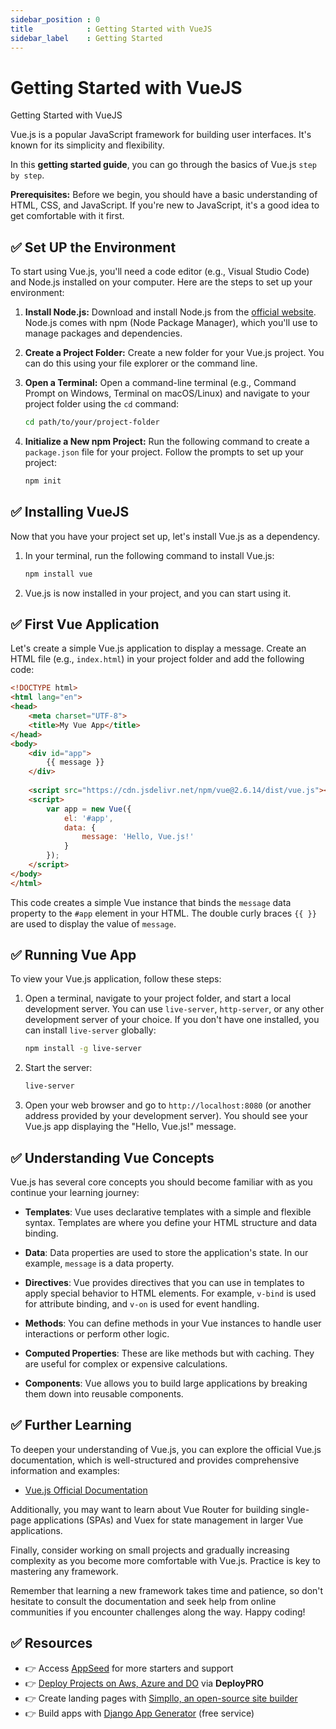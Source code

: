 ```yaml
---
sidebar_position : 0
title            : Getting Started with VueJS
sidebar_label    : Getting Started
---
```


# Getting Started with VueJS

<SubHeading>Getting Started with VueJS</SubHeading>

Vue.js is a popular JavaScript framework for building user interfaces. It's known for its simplicity and flexibility. 

In this **getting started guide**, you can go through the basics of Vue.js `step by step`.

**Prerequisites:** Before we begin, you should have a basic understanding of HTML, CSS, and JavaScript. If you're new to JavaScript, it's a good idea to get comfortable with it first.

## ✅ Set UP the Environment

To start using Vue.js, you'll need a code editor (e.g., Visual Studio Code) and Node.js installed on your computer. Here are the steps to set up your environment:

1. **Install Node.js:** Download and install Node.js from the [official website](https://nodejs.org/). Node.js comes with npm (Node Package Manager), which you'll use to manage packages and dependencies.

2. **Create a Project Folder:** Create a new folder for your Vue.js project. You can do this using your file explorer or the command line.

3. **Open a Terminal:** Open a command-line terminal (e.g., Command Prompt on Windows, Terminal on macOS/Linux) and navigate to your project folder using the `cd` command:

   ```bash
   cd path/to/your/project-folder
   ```

4. **Initialize a New npm Project:** Run the following command to create a `package.json` file for your project. Follow the prompts to set up your project:

   ```bash
   npm init
   ```

## ✅ Installing VueJS

Now that you have your project set up, let's install Vue.js as a dependency.

1. In your terminal, run the following command to install Vue.js:

   ```bash
   npm install vue
   ```

2. Vue.js is now installed in your project, and you can start using it.

## ✅ First Vue Application

Let's create a simple Vue.js application to display a message. Create an HTML file (e.g., `index.html`) in your project folder and add the following code:

```html
<!DOCTYPE html>
<html lang="en">
<head>
    <meta charset="UTF-8">
    <title>My Vue App</title>
</head>
<body>
    <div id="app">
        {{ message }}
    </div>
    
    <script src="https://cdn.jsdelivr.net/npm/vue@2.6.14/dist/vue.js"></script>
    <script>
        var app = new Vue({
            el: '#app',
            data: {
                message: 'Hello, Vue.js!'
            }
        });
    </script>
</body>
</html>
```

This code creates a simple Vue instance that binds the `message` data property to the `#app` element in your HTML. The double curly braces `{{ }}` are used to display the value of `message`.

## ✅ Running Vue App

To view your Vue.js application, follow these steps:

1. Open a terminal, navigate to your project folder, and start a local development server. You can use `live-server`, `http-server`, or any other development server of your choice. If you don't have one installed, you can install `live-server` globally:

   ```bash
   npm install -g live-server
   ```

2. Start the server:

   ```bash
   live-server
   ```

3. Open your web browser and go to `http://localhost:8080` (or another address provided by your development server). You should see your Vue.js app displaying the "Hello, Vue.js!" message.

## ✅ Understanding Vue Concepts

Vue.js has several core concepts you should become familiar with as you continue your learning journey:

- **Templates**: Vue uses declarative templates with a simple and flexible syntax. Templates are where you define your HTML structure and data binding.

- **Data**: Data properties are used to store the application's state. In our example, `message` is a data property.

- **Directives**: Vue provides directives that you can use in templates to apply special behavior to HTML elements. For example, `v-bind` is used for attribute binding, and `v-on` is used for event handling.

- **Methods**: You can define methods in your Vue instances to handle user interactions or perform other logic.

- **Computed Properties**: These are like methods but with caching. They are useful for complex or expensive calculations.

- **Components**: Vue allows you to build large applications by breaking them down into reusable components.

## ✅ Further Learning

To deepen your understanding of Vue.js, you can explore the official Vue.js documentation, which is well-structured and provides comprehensive information and examples:

- [Vue.js Official Documentation](https://vuejs.org/)

Additionally, you may want to learn about Vue Router for building single-page applications (SPAs) and Vuex for state management in larger Vue applications.

Finally, consider working on small projects and gradually increasing complexity as you become more comfortable with Vue.js. Practice is key to mastering any framework.

Remember that learning a new framework takes time and patience, so don't hesitate to consult the documentation and seek help from online communities if you encounter challenges along the way. Happy coding!

## ✅ Resources

- 👉 Access [AppSeed](https://appseed.us/) for more starters and support 
- 👉 [Deploy Projects on Aws, Azure and DO](https://www.docs.deploypro.dev/) via **DeployPRO**
- 👉 Create landing pages with [Simpllo, an open-source site builder](https://www.simpllo.com/)
- 👉 Build apps with [Django App Generator](https://app-generator.dev/django/) (free service)
